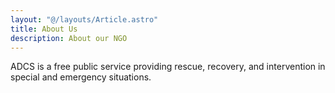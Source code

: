 ```yaml
---
layout: "@/layouts/Article.astro"
title: About Us
description: About our NGO
---
```


<PageHeadline title={frontmatter.title} />

ADCS is a free public service providing rescue, recovery, and intervention in special and emergency situations.

